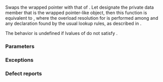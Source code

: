 {{cpp/experimental/propagate_const/title|swap}}
{{cpp/experimental/lib extensions 2/propagate_const/navbar}}

{{ddcl|since=libfund_ts_2|1= 
constexpr void swap( propagate_const &amp; pt ) noexcept(/* see below */);
}}

Swaps the wrapped pointer with that of {{c|pt}}. Let {{tt|t_}} designate the private data member that is the wrapped pointer-like object, then this function is equivalent to {{c|swap(t_, pt.t_)}}, where the overload resolution for {{tt|swap}} is performed among {{lc|std::swap}} and any declaration found by the usual lookup rules, as described in {{named req|Swappable}}.

The behavior is undefined if lvalues of {{tt|T}} do not satisfy {{named req|Swappable}}.

===Parameters===
{{par begin}}
{{par|pt|another {{tt|propagate_const}} object to swap with}}
{{par end}}

===Exceptions===
{{rev begin}}
{{rev|since=libfund_ts_2|
{{noexcept|noexcept(swap(t_, pt.t_))}}&lt;!-- LWG 2561/3413 --&gt;The lookup for the identifier {{tt|swap}} in the exception specification finds overloads described above, and does not find the member function itself, making the exception specification equivalent to C++17 {{lc|std::is_nothrow_swappable}}.
}}
{{rev|since=libfund_ts_3|
{{noexcept|std::is_nothrow_swappable_v&lt;T&gt;}}
}}
{{rev end}}

===Defect reports===
{{dr list begin}}
{{dr list item|wg=lwg|dr=3413|std=LFTSv2|before=the exception specification was ill-formed|after=made well-formed}}
{{dr list end}}

{{langlinks|es|ja|zh}}